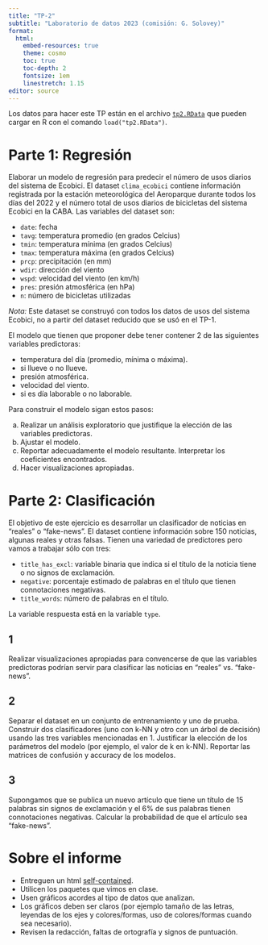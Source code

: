 ```yaml
---
title: "TP-2"
subtitle: "Laboratorio de datos 2023 (comisión: G. Solovey)"
format:
  html: 
    embed-resources: true
    theme: cosmo
    toc: true
    toc-depth: 2
    fontsize: 1em
    linestretch: 1.15
editor: source
---
```


Los datos para hacer este TP están en el archivo [`tp2.RData`](/tps/data/tp2.RData) que pueden cargar en R con el comando `load("tp2.RData")`.

# Parte 1: Regresión
Elaborar un modelo de regresión para predecir el número de usos diarios del sistema de Ecobici. 
El dataset `clima_ecobici` contiene información registrada por la estación meteorológica del 
Aeroparque durante todos los días del 2022 y el número total de usos diarios de bicicletas del 
sistema Ecobici en la CABA. Las variables del dataset son:

- `date`: fecha
- `tavg`: temperatura promedio (en grados Celcius)
- `tmin`: temperatura mínima (en grados Celcius)
- `tmax`: temperatura máxima (en grados Celcius)
- `prcp`: precipitación (en mm)
- `wdir`: dirección del viento
- `wspd`: velocidad del viento (en km/h)
- `pres`: presión atmosférica (en hPa)
- `n`: número de bicicletas utilizadas

*Nota:* Este dataset se construyó con todos los datos de usos del sistema Ecobici, no a partir
del dataset reducido que se usó en el TP-1.

El modelo que tienen que proponer debe tener contener 2 de las siguientes variables predictoras:

- temperatura del día (promedio, mínima o máxima).
- si llueve o no llueve.
- presión atmosférica.
- velocidad del viento.
- si es día laborable o no laborable.

Para construir el modelo sigan estos pasos:

  a. Realizar un análisis exploratorio que justifique la elección de las variables predictoras. 
  b. Ajustar el modelo. 
  c. Reportar adecuadamente el modelo resultante. Interpretar los coeficientes encontrados.
  d. Hacer visualizaciones apropiadas.

# Parte 2: Clasificación
El objetivo de este ejercicio es desarrollar un clasificador de noticias en 
"reales" o "fake-news". El dataset contiene información sobre 150 noticias, 
algunas reales y otras falsas. Tienen una variedad de predictores pero vamos a 
trabajar sólo con tres: 

- `title_has_excl`: variable binaria que indica si el título de la noticia tiene o no signos de exclamación.
- `negative`: porcentaje estimado de palabras en el título que tienen connotaciones negativas.
- `title_words`: número de palabras en el título.

La variable respuesta está en la variable `type`. 

## 1 
Realizar visualizaciones apropiadas para convencerse de que las variables predictoras podrían 
servir para clasificar las noticias en "reales" vs. "fake-news".

## 2
Separar el dataset en un conjunto de entrenamiento y uno de prueba. Construir dos 
clasificadores (uno con k-NN y otro con un árbol de decisión) usando las tres variables
mencionadas en 1. Justificar la elección de los parámetros del modelo (por ejemplo, el valor
de k en k-NN). Reportar las matrices de confusión y accuracy de los modelos.

## 3
Supongamos que se publica un nuevo artículo que tiene un título de 15 palabras sin signos
de exclamación y el 6% de sus palabras tienen connotaciones negativas. Calcular la 
probabilidad de que el artículo sea "fake-news".

# Sobre el informe

- Entreguen un html [self-contained](https://quarto.org/docs/output-formats/html-basics.html#self-contained).
- Utilicen los paquetes que vimos en clase.
- Usen gráficos acordes al tipo de datos que analizan.
- Los gráficos deben ser claros (por ejemplo tamaño de las letras, leyendas de los ejes y colores/formas, uso de
colores/formas cuando sea necesario).
- Revisen la redacción, faltas de ortografía y signos de puntuación. 

